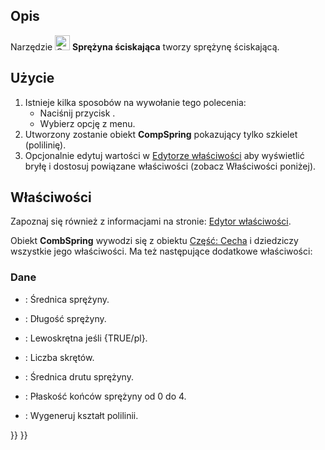 <languages/>

{{Docnav/pl
|[[Curves_SegmentSurface/pl|Podziel powierzchnię]]
|[[Curves_ReflectLines/pl|Linie odbicia]]
|[[Curves_Workbench/pl|środowisko pracy Krzywe]]
|IconL=Curves_SegmentSurface.svg
|IconR=Curves_ReflectLines.svg
|IconC=Curves_workbench_icon.svg
}}

{{GuiCommand/pl
|Name=Curves CompressionSpring
|Name/pl=Krzywe: Sprężyna ściskająca
|MenuLocation=Surfaces → Compression Spring
|Workbenches=[[Curves_Workbench/pl|Krzywe]]
}}

<span id="Description"></span>
==Opis==

Narzędzie [[Image:Curves_CompressionSpring.svg|24px]] '''Sprężyna ściskająca''' tworzy sprężynę ściskającą.

<span id="Usage"></span>
==Użycie==

# Istnieje kilka sposobów na wywołanie tego polecenia:
#* Naciśnij przycisk {{Button|[[Image:Curves_CompressionSpring.svg|16px]] [[Curves_CompressionSpring|Compression Spring]]}}.
#* Wybierz opcję {{MenuCommand|Surfaces → [[Image:Curves_CompressionSpring.svg|16px]] Compression Spring}} z menu.
# Utworzony zostanie obiekt '''CompSpring''' pokazujący tylko szkielet (polilinię).
# Opcjonalnie edytuj wartości w [[Property_editor/pl|Edytorze właściwości]] aby wyświetlić bryłę i dostosuj powiązane właściwości (zobacz Właściwości poniżej).

<span id="Properties"></span>
==Właściwości==

Zapoznaj się również z informacjami na stronie: [[Property_editor/pl|Edytor właściwości]].

Obiekt '''CombSpring''' wywodzi się z obiektu [[Part_Feature/pl|Część: Cecha]] i dziedziczy wszystkie jego właściwości.  Ma też następujące dodatkowe właściwości:

<span id="Data"></span>
===Dane===

{{TitleProperty|Comp Spring}}

* {{PropertyData|Diameter|Float}}: Średnica sprężyny.
* {{PropertyData|Length|Float}}: Długość sprężyny.
* {{PropertyData|Reverse Helix|Bool}}: Lewoskrętna jeśli {TRUE/pl}.
* {{PropertyData|Turns|Integer}}: Liczba skrętów.
* {{PropertyData|Wire Diameter|Float}}: Średnica drutu sprężyny.

{{TitleProperty|Setting}}

* {{PropertyData|Flatness|Integer}}: Płaskość końców sprężyny od 0 do 4.
* {{PropertyData|Wire Output|Bool}}: Wygeneruj kształt polilinii.


{{Docnav/pl
|[[Curves_SegmentSurface/pl|Podziel powierzchnię]]
|[[Curves_ReflectLines/pl|Linie odbicia]]
|[[Curves_Workbench/pl|środowisko pracy Krzywe]]
|IconL=Curves_SegmentSurface.svg
|IconR=Curves_ReflectLines.svg
|IconC=Curves_workbench_icon.svg
}}

{{Curves Tools navi{{#translation:}}}}
{{Userdocnavi{{#translation:}}}}